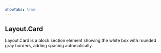 ```yaml
---
showTabs: true
---
```


## Layout.Card

Layout.Card is a block section element showing the white box with rounded gray borders, adding spacing automatically.
